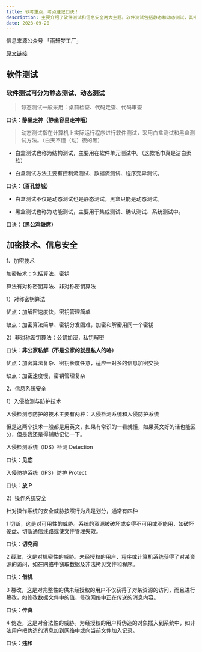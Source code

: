 ```yaml
---
title: 软考重点，考点速记口诀！
description: 主要介绍了软件测试和信息安全两大主题。软件测试包括静态和动态测试，其中动态测试又分为白盒测试和黑盒测试。信息安全主题涵盖了加密技术和信息系统安全，加密技术包括对称密钥算法和非对称密钥算法，信息系统安全则涉及入侵检测与防护技术以及操作系统安全等内容。每个主题和子主题都配有相关的记忆口诀。
date: 2023-09-20
---
```


<Callout type="success">

信息来源公众号 「雨轩梦工厂」

[原文链接](https://mp.weixin.qq.com/s/MePhVHN2qHqGhrg8rtP6Bw)

</Callout>

## 软件测试

### 软件测试可分为静态测试、动态测试

> 静态测试一般采用：桌前检查、代码走查、代码审查

口诀：**静坐走神（静坐容易走神哦）**

> 动态测试指在计算机上实际运行程序进行软件测试，采用白盒测试和黑盒测试方法。（白天不懂（动）夜的黑）

- 白盒测试也称为结构测试，主要用在软件单元测试中。（这款毛巾真是洁白柔软）

- 白盒测试方法主要有控制流测试、数据流测试、程序变异测试。

口诀：**（百孔舒城）**

- 白盒测试不仅是动态测试也是静态测试，黑盒只能是动态测试。

- 黑盒测试也称为功能测试，主要用于集成测试、确认测试、系统测试中。

口诀：**（黑公鸡缺席）**

## 加密技术、信息安全

1、加密技术

加密技术：包括算法、密钥

算法有对称密钥算法、非对称密钥算法

1）对称密钥算法

优点：加解密速度快，密钥管理简单

缺点：加密算法简单、密钥分发困难，加密和解密用同一个密钥

2）非对称密钥算法：公钥加密，私钥解密

口诀：**非公家私解（不是公家的就是私人的咯）**

优点：加密算法复杂、密钥长度任意，适应一对多的信息加密交换

缺点：加密速度慢，密钥管理复杂

2、信息系统安全

1）入侵检测与防护技术

入侵检测与防护的技术主要有两种：入侵检测系统和入侵防护系统

但是这两个技术一般都是用英文，如果有常识的一看就懂，如果英文好的话也能区分，但是我还是得辅助记忆一下。

入侵检测系统（IDS）检测 Detection

口诀：**见底**

入侵防护系统（IPS）防护 Protect

口诀：**放 P**

2）操作系统安全

针对操作系统的安全威胁按照行为凡是划分，通常有四种

1 切断，这是对可用性的威胁。系统的资源被破坏或变得不可用或不能用，如破坏硬盘、切断通信线路或使文件管理失效。

口诀：**切克闹**

2 截取，这是对机密性的威胁。未经授权的用户、程序或计算机系统获得了对某资源的访问，如在网络中窃取数据及非法拷贝文件和程序。

口诀：**借机**

3 篡改，这是对完整性的供未经授权的用户不仅获得了对某资源的访问，而且进行篡改，如修改数据文件中的值，修改网络中正在传送的消息内容。

口诀：**传真**

4 伪造，这是对合法性的威胁。为经授权的用户将伪造的对象插入到系统中，如非法用户把伪造的消息加到网络中或向当前文件加入记录。

口诀：**违和**
